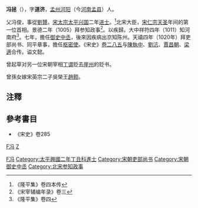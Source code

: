 '''冯拯'''（{{bd|958年||1023年|catIdx=F}}），字'''道济'''，[[孟州|孟州]][[河阳|河阳]]（今[[河南|河南]][[孟县|孟县]]）人。

父冯俊，事從[[劉贇|劉贇]]。[[宋太宗|宋太宗]][[太平兴国|太平兴国]]二年[[进士|进士]]。<ref>《隆平集》卷四本传</ref>北宋大臣，[[宋仁宗|宋仁宗]][[天圣|天圣]]年间的第一位首相。景德二年（1005）拜参知政事<ref>《宋宰辅编年录》卷三</ref>。以疾歸。大中祥符四年（1011）知河南府<ref>《隆平集》卷四</ref>。七年，擔任[[御史中丞|御史中丞]]，後來因疾病出京知陈州。天禧四年（1020年）拜吏部尚书、同平章事，擔任[[枢密使|枢密使]]。《宋史》[[s:宋史/卷285|卷二八五]]与[[陳執中|陳執中]]、[[劉沆|劉沆]]、[[賈昌朝|賈昌朝]]、[[梁適|梁適]]合传。谥文懿。

曾起草对另一位宋朝宰相[[丁谓|丁谓]]贬去[[崖州|崖州]]的贬书。

曾孫女嫁宋英宗二子吳榮王[[趙颢|趙颢]]。

==注釋==
{{reflist}}
==參考書目==
* 《宋史》卷285

{{wikisource|宋史/卷285}}
{{Wikisource-author}}

[[Category:宋朝宰相|F冯]]
[[Category:太平興國二年丁丑科進士|Category:太平興國二年丁丑科進士]]
[[category:孟州人|F冯]]
[[category:冯姓|Z]]
[[Category:宋朝吏部尚书|Category:宋朝吏部尚书]]
[[Category:宋朝御史中丞|Category:宋朝御史中丞]]
[[Category:北宋参知政事|Category:北宋参知政事]]